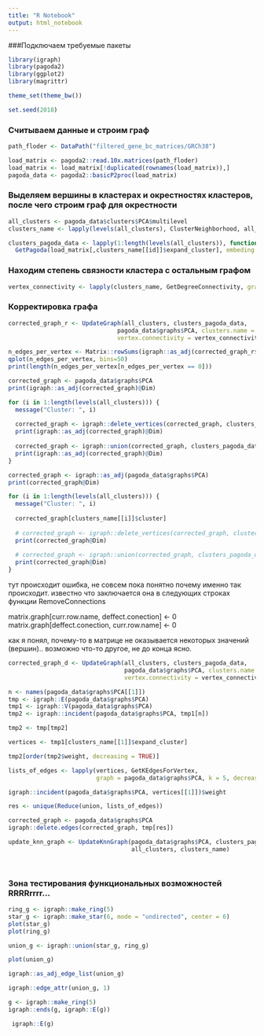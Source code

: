 ```yaml
---
title: "R Notebook"
output: html_notebook
---
```


###Подключаем требуемые пакеты

```r

library(igraph)
library(pagoda2)
library(ggplot2)
library(magrittr)

theme_set(theme_bw())

set.seed(2018)

```

### Считываем данные и строим граф

```r

path_floder <- DataPath("filtered_gene_bc_matrices/GRCh38")

load_matrix <- pagoda2::read.10x.matrices(path_floder)
load_matrix <- load_matrix[!duplicated(rownames(load_matrix)),]
pagoda_data <- pagoda2::basicP2proc(load_matrix)

```

### Выделяем вершины в кластерах и окрестностях кластеров, после чего строим граф для окрестности

```r

all_clusters <- pagoda_data$clusters$PCA$multilevel
clusters_name <- lapply(levels(all_clusters), ClusterNeighborhood, all_clusters, pagoda_data)

clusters_pagoda_data <- lapply(1:length(levels(all_clusters)), function(id) 
  GetPagoda(load_matrix[,clusters_name[[id]]$expand_cluster], embeding.type = NULL))

```

### Находим степень связности кластера с остальным графом

```r

vertex_connectivity <- lapply(clusters_name, GetDegreeConnectivity, graph=pagoda_data$graphs$PCA)

```

### Корректировка графа 

```r

corrected_graph_r <- UpdateGraph(all_clusters, clusters_pagoda_data,
                               pagoda_data$graphs$PCA, clusters.name = clusters_name,
                               vertex.connectivity = vertex_connectivity, deleted = FALSE)

```
```r

n_edges_per_vertex <- Matrix::rowSums(igraph::as_adj(corrected_graph_r$graphs$PCA))
qplot(n_edges_per_vertex, bins=50)
print(length(n_edges_per_vertex[n_edges_per_vertex == 0]))

```
```r

corrected_graph <- pagoda_data$graphs$PCA
print(igraph::as_adj(corrected_graph)@Dim)

for (i in 1:length(levels(all_clusters))) {
  message("Cluster: ", i)
  
  corrected_graph <- igraph::delete_vertices(corrected_graph, clusters_name[[i]]$cluster)
  print(igraph::as_adj(corrected_graph)@Dim)
  
  corrected_graph <- igraph::union(corrected_graph, clusters_pagoda_data[[i]]$graphs$PCA)
  print(igraph::as_adj(corrected_graph)@Dim)
}

```
```r

corrected_graph <- igraph::as_adj(pagoda_data$graphs$PCA)
print(corrected_graph@Dim)

for (i in 1:length(levels(all_clusters))) {
  message("Cluster: ", i)
  
  corrected_graph[clusters_name[[i]]$cluster]
  
  # corrected_graph <- igraph::delete_vertices(corrected_graph, clusters_name[[i]]$cluster)
  print(corrected_graph@Dim)
  
  # corrected_graph <- igraph::union(corrected_graph, clusters_pagoda_data[[i]]$graphs$PCA)
  print(corrected_graph@Dim)
}

```
тут происходит ошибка, не совсем пока понятно почему именно так происходит.
известно что заключается она в следующих строках функции RemoveConnections

matrix.graph[curr.row.name, deffect.conection] <- 0
matrix.graph[deffect.conection, curr.row.name] <- 0

как я понял, почему-то в матрице не оказывается некоторых значений (вершин)..
возможно что-то другое, не до конца ясно.

```r

corrected_graph_d <- UpdateGraph(all_clusters, clusters_pagoda_data,
                                 pagoda_data$graphs$PCA, clusters.name = clusters_name,
                                 vertex.connectivity = vertex_connectivity, deleted = TRUE)

```


```r

n <- names(pagoda_data$graphs$PCA[[1]])
tmp <- igraph::E(pagoda_data$graphs$PCA)
tmp1 <- igraph::V(pagoda_data$graphs$PCA)
tmp2 <- igraph::incident(pagoda_data$graphs$PCA, tmp1[n])

tmp2 <- tmp[tmp2]

vertices <- tmp1[clusters_name[[1]]$expand_cluster]

tmp2[order(tmp2$weight, decreasing = TRUE)]

lists_of_edges <- lapply(vertices, GetKEdgesForVertex,
                         graph = pagoda_data$graphs$PCA, k = 5, decreasing = TRUE)

igraph::incident(pagoda_data$graphs$PCA, vertices[[1]])$weight

res <- unique(Reduce(union, lists_of_edges))

corrected_graph <- pagoda_data$graphs$PCA
igraph::delete.edges(corrected_graph, tmp[res])

```


```r

update_knn_graph <- UpdateKnnGraph(pagoda_data$graphs$PCA, clusters_pagoda_data,
                                   all_clusters, clusters_name)

```


```r
```


```r
```

### Зона тестирования функциональных возможностей RRRRrrrr...
```r


ring_g <- igraph::make_ring(5)
star_g <- igraph::make_star(6, mode = "undirected", center = 6)
plot(star_g)
plot(ring_g)

union_g <- igraph::union(star_g, ring_g)

plot(union_g)

igraph::as_adj_edge_list(union_g)

igraph::edge_attr(union_g, 1)


```
```r

g <- igraph::make_ring(5)
igraph::ends(g, igraph::E(g))

 igraph::E(g)
 

```
```r

```